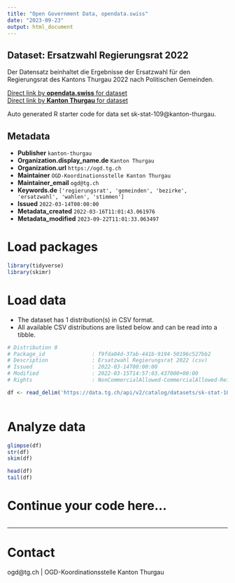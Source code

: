 ```yaml
---
title: "Open Government Data, opendata.swiss"
date: "2023-09-23"
output: html_document
---
```


## Dataset: Ersatzwahl Regierungsrat 2022

Der Datensatz beinhaltet die Ergebnisse der Ersatzwahl für den Regierungsrat des Kantons Thurgau 2022 nach Politischen Gemeinden.

[Direct link by **opendata.swiss** for dataset](https://opendata.swiss/de/dataset/ersatzwahl-regierungsrat-2022)<br>
[Direct link by **Kanton Thurgau** for dataset](https://data.tg.ch/explore/dataset/sk-stat-109/)

Auto generated R starter code for data set sk-stat-109@kanton-thurgau.

## Metadata

- **Publisher** `kanton-thurgau`
- **Organization.display_name.de** `Kanton Thurgau`
- **Organization.url** `https://ogd.tg.ch`
- **Maintainer** `OGD-Koordinationsstelle Kanton Thurgau`
- **Maintainer_email** `ogd@tg.ch`
- **Keywords.de** `['regierungsrat', 'gemeinden', 'bezirke', 'ersatzwahl', 'wahlen', 'stimmen']`
- **Issued** `2022-03-14T00:00:00`
- **Metadata_created** `2022-03-16T11:01:43.061976`
- **Metadata_modified** `2023-09-22T11:01:33.063497`


# Load packages

```r

library(tidyverse)
library(skimr)

```

# Load data

-   The dataset has 1 distribution(s) in CSV format.
-   All available CSV distributions are listed below and can be read into a tibble.

```r

# Distribution 0
# Package_id               : f9fda04d-37ab-441b-9194-50196c527bb2
# Description              : Ersatzwahl Regierungsrat 2022 (csv)
# Issued                   : 2022-03-14T00:00:00
# Modified                 : 2022-03-15T14:57:03.437000+00:00
# Rights                   : NonCommercialAllowed-CommercialAllowed-ReferenceRequired

df <- read_delim('https://data.tg.ch/api/v2/catalog/datasets/sk-stat-109/exports/csv')



```

# Analyze data

```r

glimpse(df)
str(df)
skim(df)

head(df)
tail(df)

```

# Continue your code here...

```r

```

------------------------------------------------------------------------

# Contact

ogd@tg.ch | OGD-Koordinationsstelle Kanton Thurgau
